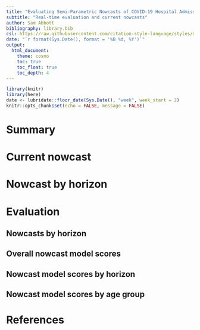 ```yaml
---
title: "Evaluating Semi-Parametric Nowcasts of COVID-19 Hospital Admissions in Germany"
subtitle: "Real-time evaluation and current nowcasts"
author: Sam Abbott 
bibliography: library.bib
csl: https://raw.githubusercontent.com/citation-style-language/styles/master/apa-numeric-superscript-brackets.csl
date: "`r format(Sys.Date(), format = '%B %d, %Y')`"
output:
  html_document:
    theme: cosmo
    toc: true
    toc_float: true
    toc_depth: 4
---
```


```r
library(knitr)
library(here)
date <- lubridate::floor_date(Sys.Date(), "week", week_start = 2)
knitr::opts_chunk$set(echo = FALSE, message = FALSE)
```

# Summary

# Current nowcast

# Nowcast by horizon

# Evaluation

## Nowcasts by horizon

## Overall nowcast model scores

## Nowcast model scores by horizon

## Nowcast model scores by age group

# References